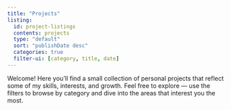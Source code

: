 ```yaml
---
title: "Projects"
listing:
  id: project-listings
  contents: projects
  type: "default"
  sort: "publishDate desc"
  categories: true
  filter-ui: [category, title, date]
---
```


Welcome! Here you'll find a small collection of personal projects that reflect some of my skills, interests, and growth. Feel free to explore — use the filters to browse by category and dive into the areas that interest you the most.

::: {#project-listings}

:::
